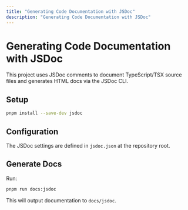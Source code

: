 ```yaml
---
title: "Generating Code Documentation with JSDoc"
description: "Generating Code Documentation with JSDoc"
---
```


# Generating Code Documentation with JSDoc

This project uses JSDoc comments to document TypeScript/TSX source files and generates HTML docs via the JSDoc CLI.

## Setup
```bash
pnpm install --save-dev jsdoc
```

## Configuration
The JSDoc settings are defined in `jsdoc.json` at the repository root.

## Generate Docs
Run:
```bash
pnpm run docs:jsdoc
```

This will output documentation to `docs/jsdoc`.
